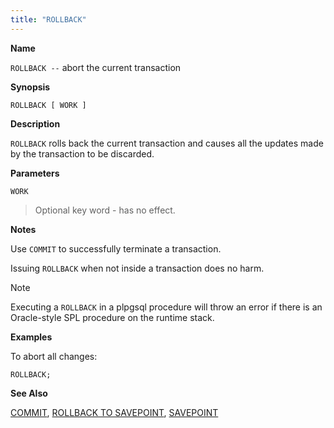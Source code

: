 ```yaml
---
title: "ROLLBACK"
---
```


<div id="rollback" class="registered_link"></div>


**Name**

`ROLLBACK --` abort the current transaction

**Synopsis**

``` text
ROLLBACK [ WORK ]
```

**Description**

`ROLLBACK` rolls back the current transaction and causes all the updates made by the transaction to be discarded.

**Parameters**

`WORK`

> Optional key word - has no effect.

**Notes**

Use `COMMIT` to successfully terminate a transaction.

Issuing `ROLLBACK` when not inside a transaction does no harm.

<div class="note">

<div class="title">

Note

</div>

Executing a `ROLLBACK` in a plpgsql procedure will throw an error if there is an Oracle-style SPL procedure on the runtime stack.

</div>

**Examples**

To abort all changes:

``` text
ROLLBACK;
```

**See Also**

[COMMIT](06_transaction_control/#commit), [ROLLBACK TO SAVEPOINT](#rollback_to_#savepoint), [SAVEPOINT](#savepoint)
